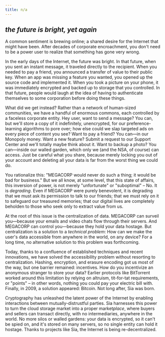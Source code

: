 ```yaml
---
title: n/a
---
```


## _the future is bright, yet again_

A common sentiment is brewing online; a shared desire for the Internet that might have been. After decades of corporate encroachment, you don't need to be a power user to realize that something has gone very wrong.

In the early days of the Internet, the future was bright. In that future, when you sent an instant message, it traveled directly to the recipient. When you needed to pay a friend, you announced a transfer of value to their public key. When an app was missing a feature you wanted, you opened up the source code and implemented it. When you took a picture on your phone, it was immediately encrypted and backed up to storage that you controlled. In that future, people would laugh at the idea of having to authenticate themselves to some corporation before doing these things.

What did we get instead? Rather than a network of human-sized communities, we have a handful of enormous commons, each controlled by a faceless corporate entity. Hey user, want to send a message? You can, but we'll store a copy of it indefinitely, unencrypted, for our preference-learning algorithms to pore over; how else could we slap targeted ads on every piece of content you see? Want to pay a friend? You can—in our Monopoly money. Want a new feature? Submit a request to our Support Center and we'll totally maybe think about it. Want to backup a photo? You can—inside our walled garden, which only we (and the NSA, of course) can access. Just be careful what you share, because merely locking you out of your account and deleting all your data is far from the worst thing we could do.

You rationalize this: "MEGACORP would never do such a thing; it would be bad for business." But we all know, at some level, that this state of affairs, this inversion of power, is not merely "unfortunate" or "suboptimal" – No. It is *degrading*. Even if MEGACORP were purely benevolent, it is degrading that we must ask its permission to talk to our friends; that we must rely on it to safeguard our treasured memories; that our digital lives are completely beholden to those who seek only to extract value from us.

At the root of this issue is the centralization of data. MEGACORP can surveil you—because your emails and video chats flow through their servers. And MEGACORP can control you—because they hold your data hostage. But centralization is a solution to a *technical problem*: How can we make the user's data accessible from anywhere in the world, on any device? For a long time, no alternative solution to this problem was forthcoming.

Today, thanks to a confluence of established techniques and recent innovations, we have solved the accessibility problem without resorting to centralization. Hashing, encryption, and erasure encoding got us most of the way, but one barrier remained: incentives. How do you incentivize an anonymous stranger to store your data? Earlier protocols like BitTorrent worked around this limitation by relying on altruism, tit-for-tat requirements, or "points" – in other words, nothing you could pay your electric bill with. Finally, in 2009, a solution appeared: Bitcoin. Not long after, Sia was born.

Cryptography has unleashed the latent power of the Internet by enabling interactions between mutually-distrustful parties. Sia harnesses this power to turn the cloud storage market into a proper market*place*, where buyers and sellers can transact directly, with no intermediaries, anywhere in the world. No more silos or walled gardens: your data is encrypted, so it can't be spied on, and it's stored on many servers, so no single entity can hold it hostage. Thanks to projects like Sia, the Internet is being re-decentralized.
